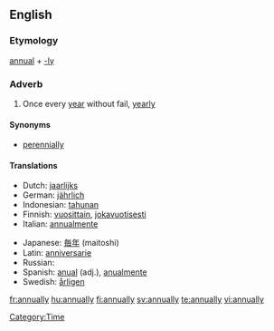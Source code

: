 ==English==

===Etymology===
[[annual]] + [[-ly]]

===Adverb===
{{en-adv|-}}

# Once every [[year]] without fail, [[yearly]]

====Synonyms====
*[[perennially]]

====Translations====
{{top}}
*Dutch: [[jaarlijks]]
*German: [[jährlich]]
*Indonesian: [[tahun|tahunan]]
*Finnish: [[vuosittain]], [[jokavuotisesti]]
*Italian: [[annualmente]]
{{mid}}
*Japanese: [[毎年]] (maitoshi)
*Latin: [[anniversarie]]
*Russian: {{t+|ru|ежегодно|tr=ježegódno}}
*Spanish: [[anual]] (adj.), [[anualmente]]
*Swedish: [[årligen]]
{{bottom}}

[[Category:Time]]

[[fr:annually]]
[[hu:annually]]
[[fi:annually]]
[[sv:annually]]
[[te:annually]]
[[vi:annually]]